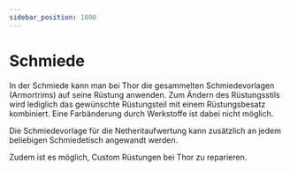 ```yaml
---
sidebar_position: 1000
---
```




# Schmiede
In der Schmiede kann man bei Thor die gesammelten Schmiedevorlagen (Armortrims) auf seine Rüstung anwenden. Zum Ändern des Rüstungsstils wird lediglich das gewünschte Rüstungsteil mit einem Rüstungsbesatz kombiniert. Eine Farbänderung durch Werkstoffe ist dabei nicht möglich.


<Admonition type="tip" title="Tipp!">
Die Schmiedevorlage für die Netheritaufwertung kann zusätzlich an jedem beliebigen Schmiedetisch angewandt werden.
</Admonition>

Zudem ist es möglich, Custom Rüstungen bei Thor zu reparieren.